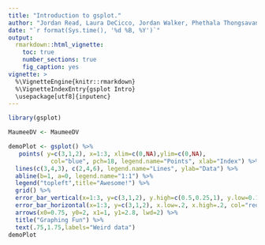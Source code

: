 ```yaml
---
title: "Introduction to gsplot."
author: "Jordan Read, Laura DeCicco, Jordan Walker, Phethala Thongsavanh"
date: "`r format(Sys.time(), '%d %B, %Y')`"
output: 
  rmarkdown::html_vignette:
    toc: true
    number_sections: true
    fig_caption: yes
vignette: >
  %\VignetteEngine{knitr::rmarkdown}
  %\VignetteIndexEntry{gsplot Intro}
  \usepackage[utf8]{inputenc}
---
```


```r
library(gsplot)

MaumeeDV <- MaumeeDV

demoPlot <- gsplot() %>%
   points( y=c(3,1,2), x=1:3, xlim=c(0,NA),ylim=c(0,NA),
            col="blue", pch=18, legend.name="Points", xlab="Index") %>%
  lines(c(3,4,3), c(2,4,6), legend.name="Lines", ylab="Data") %>%
  abline(b=1, a=0, legend.name="1:1") %>%
  legend("topleft",title="Awesome!") %>%
  grid() %>%
  error_bar_vertical(x=1:3, y=c(3,1,2), y.high=c(0.5,0.25,1), y.low=0.1) %>%
  error_bar_horizontal(x=1:3, y=c(3,1,2), x.low=.2, x.high=.2, col="red",lwd=3) %>%
  arrows(x0=0.75, y0=2, x1=1, y1=2.8, lwd=2) %>%
  title("Graphing Fun") %>%
  text(.75,1.75,labels="Weird data")
demoPlot

```

